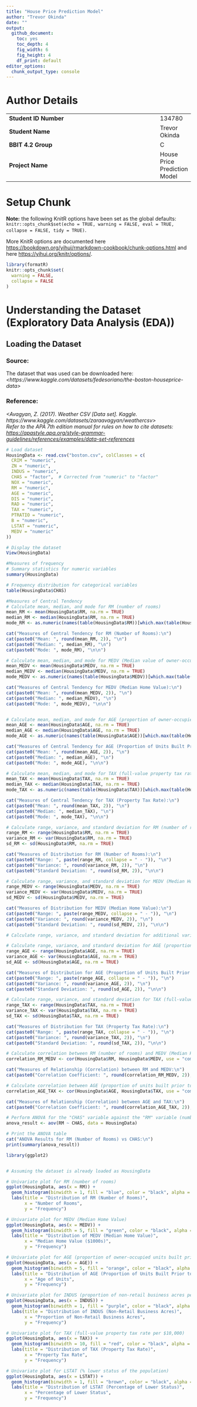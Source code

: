 ```yaml
---
title: "House Price Prediction Model"
author: "Trevor Okinda"
date: ""
output:
  github_document: 
    toc: yes
    toc_depth: 4
    fig_width: 6
    fig_height: 4
    df_print: default
editor_options:
  chunk_output_type: console
---
```


# Author Details

|                                              |     |
|----------------------------------------------|-----|
| **Student ID Number**                        | 134780 |
| **Student Name**                             | Trevor Okinda |
| **BBIT 4.2 Group**                           | C |
| **Project Name**                             | House Price Prediction Model |

# Setup Chunk

**Note:** the following KnitR options have been set as the global defaults: <BR> `knitr::opts_chunk$set(echo = TRUE, warning = FALSE, eval = TRUE, collapse = FALSE, tidy = TRUE)`.

More KnitR options are documented here <https://bookdown.org/yihui/rmarkdown-cookbook/chunk-options.html> and here <https://yihui.org/knitr/options/>.

```r
library(formatR)
knitr::opts_chunk$set(
  warning = FALSE,
  collapse = FALSE
)
```

# Understanding the Dataset (Exploratory Data Analysis (EDA))

## Loading the Dataset

### Source: 

The dataset that was used can be downloaded here: *\<https://www.kaggle.com/datasets/fedesoriano/the-boston-houseprice-data\>*

### Reference:

*\<Avagyan, Z. (2017). Weather CSV [Data set]. Kaggle. https://www.kaggle.com/datasets/zaraavagyan/weathercsv\>\
Refer to the APA 7th edition manual for rules on how to cite datasets: <https://apastyle.apa.org/style-grammar-guidelines/references/examples/data-set-references>*


```r
# Load dataset
HousingData <- read.csv("boston.csv", colClasses = c(
  CRIM = "numeric",
  ZN = "numeric",
  INDUS = "numeric",
  CHAS = "factor",  # Corrected from "numeric" to "factor"
  NOX = "numeric",
  RM = "numeric",
  AGE = "numeric",
  DIS = "numeric",
  RAD = "numeric",
  TAX = "numeric",
  PTRATIO = "numeric",
  B = "numeric",
  LSTAT = "numeric",
  MEDV = "numeric"
))

# Display the dataset
View(HousingData)

```

```r
#Measures of frequency
# Summary statistics for numeric variables
summary(HousingData)

# Frequency distribution for categorical variables
table(HousingData$CHAS)  

```

```r
#Measures of Central Tendency
# Calculate mean, median, and mode for RM (number of rooms)
mean_RM <- mean(HousingData$RM, na.rm = TRUE)
median_RM <- median(HousingData$RM, na.rm = TRUE)
mode_RM <- as.numeric(names(table(HousingData$RM))[which.max(table(HousingData$RM))])

cat("Measures of Central Tendency for RM (Number of Rooms):\n")
cat(paste0("Mean: ", round(mean_RM, 2)), "\n")
cat(paste0("Median: ", median_RM), "\n")
cat(paste0("Mode: ", mode_RM), "\n\n")

# Calculate mean, median, and mode for MEDV (Median value of owner-occupied homes in $1000s)
mean_MEDV <- mean(HousingData$MEDV, na.rm = TRUE)
median_MEDV <- median(HousingData$MEDV, na.rm = TRUE)
mode_MEDV <- as.numeric(names(table(HousingData$MEDV))[which.max(table(HousingData$MEDV))])

cat("Measures of Central Tendency for MEDV (Median Home Value):\n")
cat(paste0("Mean: ", round(mean_MEDV, 2)), "\n")
cat(paste0("Median: ", median_MEDV), "\n")
cat(paste0("Mode: ", mode_MEDV), "\n\n")


# Calculate mean, median, and mode for AGE (proportion of owner-occupied units built prior to 1940)
mean_AGE <- mean(HousingData$AGE, na.rm = TRUE)
median_AGE <- median(HousingData$AGE, na.rm = TRUE)
mode_AGE <- as.numeric(names(table(HousingData$AGE))[which.max(table(HousingData$AGE))])

cat("Measures of Central Tendency for AGE (Proportion of Units Built Prior to 1940):\n")
cat(paste0("Mean: ", round(mean_AGE, 2)), "\n")
cat(paste0("Median: ", median_AGE), "\n")
cat(paste0("Mode: ", mode_AGE), "\n\n")

# Calculate mean, median, and mode for TAX (full-value property tax rate per $10,000)
mean_TAX <- mean(HousingData$TAX, na.rm = TRUE)
median_TAX <- median(HousingData$TAX, na.rm = TRUE)
mode_TAX <- as.numeric(names(table(HousingData$TAX))[which.max(table(HousingData$TAX))])

cat("Measures of Central Tendency for TAX (Property Tax Rate):\n")
cat(paste0("Mean: ", round(mean_TAX, 2)), "\n")
cat(paste0("Median: ", median_TAX), "\n")
cat(paste0("Mode: ", mode_TAX), "\n\n")

```

```r
# Calculate range, variance, and standard deviation for RM (number of rooms)
range_RM <- range(HousingData$RM, na.rm = TRUE)
variance_RM <- var(HousingData$RM, na.rm = TRUE)
sd_RM <- sd(HousingData$RM, na.rm = TRUE)

cat("Measures of Distribution for RM (Number of Rooms):\n")
cat(paste0("Range: ", paste(range_RM, collapse = " - ")), "\n")
cat(paste0("Variance: ", round(variance_RM, 2)), "\n")
cat(paste0("Standard Deviation: ", round(sd_RM, 2)), "\n\n")

# Calculate range, variance, and standard deviation for MEDV (Median Home Value)
range_MEDV <- range(HousingData$MEDV, na.rm = TRUE)
variance_MEDV <- var(HousingData$MEDV, na.rm = TRUE)
sd_MEDV <- sd(HousingData$MEDV, na.rm = TRUE)

cat("Measures of Distribution for MEDV (Median Home Value):\n")
cat(paste0("Range: ", paste(range_MEDV, collapse = " - ")), "\n")
cat(paste0("Variance: ", round(variance_MEDV, 2)), "\n")
cat(paste0("Standard Deviation: ", round(sd_MEDV, 2)), "\n\n")

# Calculate range, variance, and standard deviation for additional variables in the Boston Housing dataset

# Calculate range, variance, and standard deviation for AGE (proportion of owner-occupied units built prior to 1940)
range_AGE <- range(HousingData$AGE, na.rm = TRUE)
variance_AGE <- var(HousingData$AGE, na.rm = TRUE)
sd_AGE <- sd(HousingData$AGE, na.rm = TRUE)

cat("Measures of Distribution for AGE (Proportion of Units Built Prior to 1940):\n")
cat(paste0("Range: ", paste(range_AGE, collapse = " - ")), "\n")
cat(paste0("Variance: ", round(variance_AGE, 2)), "\n")
cat(paste0("Standard Deviation: ", round(sd_AGE, 2)), "\n\n")

# Calculate range, variance, and standard deviation for TAX (full-value property tax rate per $10,000)
range_TAX <- range(HousingData$TAX, na.rm = TRUE)
variance_TAX <- var(HousingData$TAX, na.rm = TRUE)
sd_TAX <- sd(HousingData$TAX, na.rm = TRUE)

cat("Measures of Distribution for TAX (Property Tax Rate):\n")
cat(paste0("Range: ", paste(range_TAX, collapse = " - ")), "\n")
cat(paste0("Variance: ", round(variance_TAX, 2)), "\n")
cat(paste0("Standard Deviation: ", round(sd_TAX, 2)), "\n\n")
```

```r
# Calculate correlation between RM (number of rooms) and MEDV (Median Home Value)
correlation_RM_MEDV <- cor(HousingData$RM, HousingData$MEDV, use = "complete.obs")

cat("Measures of Relationship (Correlation) between RM and MEDV:\n")
cat(paste0("Correlation Coefficient: ", round(correlation_RM_MEDV, 2)), "\n\n")

# Calculate correlation between AGE (proportion of units built prior to 1940) and TAX (property tax rate)
correlation_AGE_TAX <- cor(HousingData$AGE, HousingData$TAX, use = "complete.obs")

cat("Measures of Relationship (Correlation) between AGE and TAX:\n")
cat(paste0("Correlation Coefficient: ", round(correlation_AGE_TAX, 2)), "\n\n")
```

```r
# Perform ANOVA for the "CHAS" variable against the "RM" variable (number of rooms)
anova_result <- aov(RM ~ CHAS, data = HousingData)

# Print the ANOVA table
cat("ANOVA Results for RM (Number of Rooms) vs CHAS:\n")
print(summary(anova_result))
```

```r
library(ggplot2)


# Assuming the dataset is already loaded as HousingData

# Univariate plot for RM (number of rooms)
ggplot(HousingData, aes(x = RM)) +
  geom_histogram(binwidth = 1, fill = "blue", color = "black", alpha = 0.7) +
  labs(title = "Distribution of RM (Number of Rooms)",
       x = "Number of Rooms",
       y = "Frequency")

# Univariate plot for MEDV (Median Home Value)
ggplot(HousingData, aes(x = MEDV)) +
  geom_histogram(binwidth = 5, fill = "green", color = "black", alpha = 0.7) +
  labs(title = "Distribution of MEDV (Median Home Value)",
       x = "Median Home Value ($1000s)",
       y = "Frequency")

# Univariate plot for AGE (proportion of owner-occupied units built prior to 1940)
ggplot(HousingData, aes(x = AGE)) +
  geom_histogram(binwidth = 5, fill = "orange", color = "black", alpha = 0.7) +
  labs(title = "Distribution of AGE (Proportion of Units Built Prior to 1940)",
       x = "Age of Units",
       y = "Frequency")

# Univariate plot for INDUS (proportion of non-retail business acres per town)
ggplot(HousingData, aes(x = INDUS)) +
  geom_histogram(binwidth = 1, fill = "purple", color = "black", alpha = 0.7) +
  labs(title = "Distribution of INDUS (Non-Retail Business Acres)",
       x = "Proportion of Non-Retail Business Acres",
       y = "Frequency")

# Univariate plot for TAX (full-value property tax rate per $10,000)
ggplot(HousingData, aes(x = TAX)) +
  geom_histogram(binwidth = 10, fill = "red", color = "black", alpha = 0.7) +
  labs(title = "Distribution of TAX (Property Tax Rate)",
       x = "Property Tax Rate",
       y = "Frequency")

# Univariate plot for LSTAT (% lower status of the population)
ggplot(HousingData, aes(x = LSTAT)) +
  geom_histogram(binwidth = 1, fill = "brown", color = "black", alpha = 0.7) +
  labs(title = "Distribution of LSTAT (Percentage of Lower Status)",
       x = "Percentage of Lower Status",
       y = "Frequency")
```

